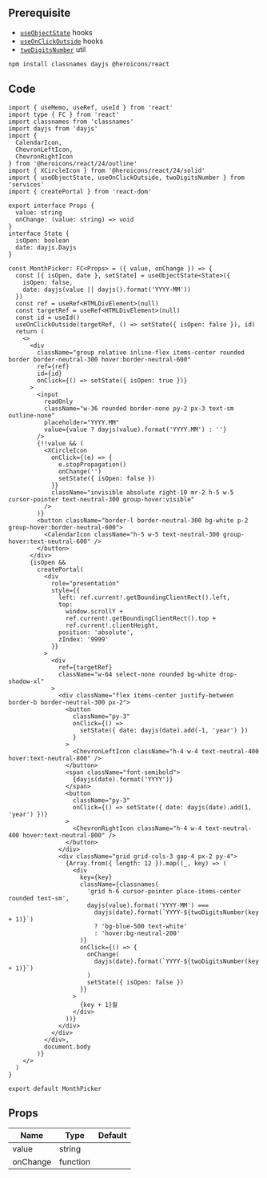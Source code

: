 
## Prerequisite

- [`useObjectState`](/docs/hooks/useObjectState) hooks
- [`useOnClickOutside`](/docs/hooks/useOnClickOutside) hooks
- [`twoDigitsNumber`](/docs/utils/twoDigitsNumber) util

```bash npm2yarn
npm install classnames dayjs @heroicons/react
```

## Code

```tsx title="components/MonthPicker/index.tsx"
import { useMemo, useRef, useId } from 'react'
import type { FC } from 'react'
import classnames from 'classnames'
import dayjs from 'dayjs'
import {
  CalendarIcon,
  ChevronLeftIcon,
  ChevronRightIcon
} from '@heroicons/react/24/outline'
import { XCircleIcon } from '@heroicons/react/24/solid'
import { useObjectState, useOnClickOutside, twoDigitsNumber } from 'services'
import { createPortal } from 'react-dom'

export interface Props {
  value: string
  onChange: (value: string) => void
}
interface State {
  isOpen: boolean
  date: dayjs.Dayjs
}

const MonthPicker: FC<Props> = ({ value, onChange }) => {
  const [{ isOpen, date }, setState] = useObjectState<State>({
    isOpen: false,
    date: dayjs(value || dayjs().format('YYYY-MM'))
  })
  const ref = useRef<HTMLDivElement>(null)
  const targetRef = useRef<HTMLDivElement>(null)
  const id = useId()
  useOnClickOutside(targetRef, () => setState({ isOpen: false }), id)
  return (
    <>
      <div
        className="group relative inline-flex items-center rounded border border-neutral-300 hover:border-neutral-600"
        ref={ref}
        id={id}
        onClick={() => setState({ isOpen: true })}
      >
        <input
          readOnly
          className="w-36 rounded border-none py-2 px-3 text-sm outline-none"
          placeholder="YYYY.MM"
          value={value ? dayjs(value).format('YYYY.MM') : ''}
        />
        {!!value && (
          <XCircleIcon
            onClick={(e) => {
              e.stopPropagation()
              onChange('')
              setState({ isOpen: false })
            }}
            className="invisible absolute right-10 mr-2 h-5 w-5 cursor-pointer text-neutral-300 group-hover:visible"
          />
        )}
        <button className="border-l border-neutral-300 bg-white p-2 group-hover:border-neutral-600">
          <CalendarIcon className="h-5 w-5 text-neutral-300 group-hover:text-neutral-600" />
        </button>
      </div>
      {isOpen &&
        createPortal(
          <div
            role="presentation"
            style={{
              left: ref.current!.getBoundingClientRect().left,
              top:
                window.scrollY +
                ref.current!.getBoundingClientRect().top +
                ref.current!.clientHeight,
              position: 'absolute',
              zIndex: '9999'
            }}
          >
            <div
              ref={targetRef}
              className="w-64 select-none rounded bg-white drop-shadow-xl"
            >
              <div className="flex items-center justify-between border-b border-neutral-300 px-2">
                <button
                  className="py-3"
                  onClick={() =>
                    setState({ date: dayjs(date).add(-1, 'year') })
                  }
                >
                  <ChevronLeftIcon className="h-4 w-4 text-neutral-400 hover:text-neutral-800" />
                </button>
                <span className="font-semibold">
                  {dayjs(date).format('YYYY')}
                </span>
                <button
                  className="py-3"
                  onClick={() => setState({ date: dayjs(date).add(1, 'year') })}
                >
                  <ChevronRightIcon className="h-4 w-4 text-neutral-400 hover:text-neutral-800" />
                </button>
              </div>
              <div className="grid grid-cols-3 gap-4 px-2 py-4">
                {Array.from({ length: 12 }).map((_, key) => (
                  <div
                    key={key}
                    className={classnames(
                      'grid h-6 cursor-pointer place-items-center rounded text-sm',
                      dayjs(value).format('YYYY-MM') ===
                        dayjs(date).format(`YYYY-${twoDigitsNumber(key + 1)}`)
                        ? 'bg-blue-500 text-white'
                        : 'hover:bg-neutral-200'
                    )}
                    onClick={() => {
                      onChange(
                        dayjs(date).format(`YYYY-${twoDigitsNumber(key + 1)}`)
                      )
                      setState({ isOpen: false })
                    }}
                  >
                    {key + 1}월
                  </div>
                ))}
              </div>
            </div>
          </div>,
          document.body
        )}
    </>
  )
}

export default MonthPicker
```

## Props

| Name                 | Type     | Default |
| -------------------- | -------- | ------- |
| value<Required />    | string   |         |
| onChange<Required /> | function |         |
